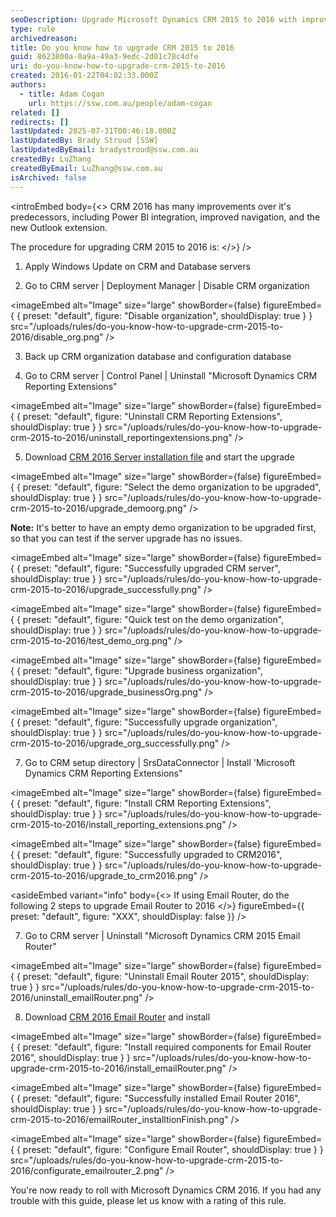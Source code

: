 ```yaml
---
seoDescription: Upgrade Microsoft Dynamics CRM 2015 to 2016 with improved navigation and Power BI integration.
type: rule
archivedreason:
title: Do you know how to upgrade CRM 2015 to 2016
guid: 8623800a-0a9a-49a3-9edc-2d01c78c4dfe
uri: do-you-know-how-to-upgrade-crm-2015-to-2016
created: 2016-01-22T04:02:33.000Z
authors:
  - title: Adam Cogan
    url: https://ssw.com.au/people/adam-cogan
related: []
redirects: []
lastUpdated: 2025-07-31T00:46:18.000Z
lastUpdatedBy: Brady Stroud [SSW]
lastUpdatedByEmail: bradystroud@ssw.com.au
createdBy: LuZhang
createdByEmail: LuZhang@ssw.com.au
isArchived: false
---
```


<introEmbed
  body={<>
CRM 2016 has many improvements over it's predecessors, including Power BI integration, improved navigation, and the new Outlook extension.

The procedure for upgrading CRM 2015 to 2016 is:
  </>}
/>
1. Apply Windows Update on CRM and Database servers

2. Go to CRM server | Deployment Manager | Disable CRM organization
   
<imageEmbed
  alt="Image"
  size="large"
  showBorder={false}
  figureEmbed={ {
    preset: "default",
    figure: "Disable organization",
    shouldDisplay: true
  } }
  src="/uploads/rules/do-you-know-how-to-upgrade-crm-2015-to-2016/disable_org.png"
/>

3. Back up CRM organization database and configuration database

4. Go to CRM server | Control Panel | Uninstall "Microsoft Dynamics CRM Reporting Extensions"
   
<imageEmbed
  alt="Image"
  size="large"
  showBorder={false}
  figureEmbed={ {
    preset: "default",
    figure: "Uninstall CRM Reporting Extensions",
    shouldDisplay: true
  } }
  src="/uploads/rules/do-you-know-how-to-upgrade-crm-2015-to-2016/uninstall_reportingextensions.png"
/>

5. Download [CRM 2016 Server installation file](https://www.microsoft.com/en-us/download/details.aspx?id=50372&WT.mc_id=DX-MVP-33518) and start the upgrade

   
<imageEmbed
  alt="Image"
  size="large"
  showBorder={false}
  figureEmbed={ {
    preset: "default",
    figure: "Select the demo organization to be upgraded",
    shouldDisplay: true
  } }
  src="/uploads/rules/do-you-know-how-to-upgrade-crm-2015-to-2016/upgrade_demoorg.png"
/>

   **Note:** It's better to have an empty demo organization to be upgraded first, so that you can test if the server upgrade has no issues.

   
<imageEmbed
  alt="Image"
  size="large"
  showBorder={false}
  figureEmbed={ {
    preset: "default",
    figure: "Successfully upgraded CRM server",
    shouldDisplay: true
  } }
  src="/uploads/rules/do-you-know-how-to-upgrade-crm-2015-to-2016/upgrade_successfully.png"
/>
   
<imageEmbed
  alt="Image"
  size="large"
  showBorder={false}
  figureEmbed={ {
    preset: "default",
    figure: "Quick test on the demo organization",
    shouldDisplay: true
  } }
  src="/uploads/rules/do-you-know-how-to-upgrade-crm-2015-to-2016/test_demo_org.png"
/>
   
<imageEmbed
  alt="Image"
  size="large"
  showBorder={false}
  figureEmbed={ {
    preset: "default",
    figure: "Upgrade business organization",
    shouldDisplay: true
  } }
  src="/uploads/rules/do-you-know-how-to-upgrade-crm-2015-to-2016/upgrade_businessOrg.png"
/>
   
<imageEmbed
  alt="Image"
  size="large"
  showBorder={false}
  figureEmbed={ {
    preset: "default",
    figure: "Successfully upgrade organization",
    shouldDisplay: true
  } }
  src="/uploads/rules/do-you-know-how-to-upgrade-crm-2015-to-2016/upgrade_org_successfully.png"
/>

7. Go to CRM setup directory | SrsDataConnector | Install 'Microsoft Dynamics CRM Reporting Extensions"
   
<imageEmbed
  alt="Image"
  size="large"
  showBorder={false}
  figureEmbed={ {
    preset: "default",
    figure: "Install CRM Reporting Extensions",
    shouldDisplay: true
  } }
  src="/uploads/rules/do-you-know-how-to-upgrade-crm-2015-to-2016/install_reporting_extensions.png"
/>
   
<imageEmbed
  alt="Image"
  size="large"
  showBorder={false}
  figureEmbed={ {
    preset: "default",
    figure: "Successfully upgraded to CRM2016",
    shouldDisplay: true
  } }
  src="/uploads/rules/do-you-know-how-to-upgrade-crm-2015-to-2016/upgrade_to_crm2016.png"
/>

<asideEmbed
  variant="info"
  body={<>
    If using Email Router, do the following 2 steps to upgrade Email Router to 2016
  </>}
  figureEmbed={{
    preset: "default",
    figure: "XXX",
    shouldDisplay: false
  }}
/>

7. Go to CRM server | Uninstall "Microsoft Dynamics CRM 2015 Email Router"
   
<imageEmbed
  alt="Image"
  size="large"
  showBorder={false}
  figureEmbed={ {
    preset: "default",
    figure: "Uninstall Email Router 2015",
    shouldDisplay: true
  } }
  src="/uploads/rules/do-you-know-how-to-upgrade-crm-2015-to-2016/uninstall_emailRouter.png"
/>

8. Download [CRM 2016 Email Router](https://www.microsoft.com/en-us/download/details.aspx?id=50373&WT.mc_id=DX-MVP-33518) and install
   
<imageEmbed
  alt="Image"
  size="large"
  showBorder={false}
  figureEmbed={ {
    preset: "default",
    figure: "Install required components for Email Router 2016",
    shouldDisplay: true
  } }
  src="/uploads/rules/do-you-know-how-to-upgrade-crm-2015-to-2016/install_emailRouter.png"
/>
   
<imageEmbed
  alt="Image"
  size="large"
  showBorder={false}
  figureEmbed={ {
    preset: "default",
    figure: "Successfully installed Email Router 2016",
    shouldDisplay: true
  } }
  src="/uploads/rules/do-you-know-how-to-upgrade-crm-2015-to-2016/emailRouter_installtionFinish.png"
/>
   
<imageEmbed
  alt="Image"
  size="large"
  showBorder={false}
  figureEmbed={ {
    preset: "default",
    figure: "Configure Email Router",
    shouldDisplay: true
  } }
  src="/uploads/rules/do-you-know-how-to-upgrade-crm-2015-to-2016/configurate_emailrouter_2.png"
/>

You're now ready to roll with Microsoft Dynamics CRM 2016. If you had any trouble with this guide, please let us know with a rating of this rule.

